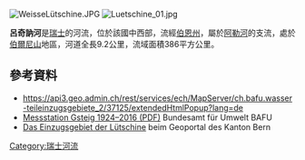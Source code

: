 {{Coord|46|41|27.3|N|7|53|53|E|display=title}}
[[Image:WeisseLütschine.JPG|right]]
[[Image:Luetschine_01.jpg|right]]

'''呂奇訥河'''是[[瑞士|瑞士]]的河流，位於該國中西部，流經[[伯恩州|伯恩州]]，屬於[[阿勒河|阿勒河]]的支流，處於[[伯爾尼山|伯爾尼山]]地區，河道全長9.2公里，流域面積386平方公里。

==參考資料==
* https://api3.geo.admin.ch/rest/services/ech/MapServer/ch.bafu.wasser-teileinzugsgebiete_2/37125/extendedHtmlPopup?lang=de{{Dead link}}
* [https://www.hydrodaten.admin.ch/lhg/sdi/jahrestabellen/2109Q_16.pdf Messstation Gsteig 1924–2016 (PDF)] Bundesamt für Umwelt BAFU
* [http://www.map.apps.be.ch/pub/externalcall.jsp?project=a42pub_gn5&language=de&x=642896.9104420326&y=170716.73101081324&scale=180000 Das Einzugsgebiet der Lütschine]{{Wayback|url=http://www.map.apps.be.ch/pub/externalcall.jsp?project=a42pub_gn5&language=de&x=642896.9104420326&y=170716.73101081324&scale=180000 |date=20161220194426 }} beim Geoportal des Kanton Bern

{{Switzerland-geo-stub}}
[[Category:瑞士河流|Category:瑞士河流]]